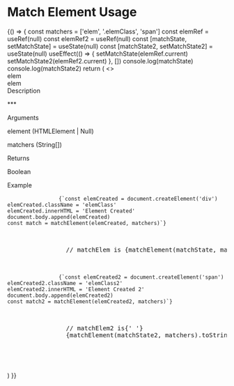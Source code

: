 

<Meta title="MDX/Helpers/Match Element" />

# Match Element Usage

<!-- add a plugin description -->

<Canvas>
  <Story name="Match Element Usage">
    {() => {
      const matchers = ['elem', '.elemClass', 'span']
      const elemRef = useRef(null)
      const elemRef2 = useRef(null)
      const [matchState, setMatchState] = useState(null)
      const [matchState2, setMatchState2] = useState(null)
      useEffect(() => {
        setMatchState(elemRef.current)
        setMatchState2(elemRef2.current)
      }, [])
      console.log(matchState)
      console.log(matchState2)
      return (
        <>
          <div className="elemClass" ref={elemRef} style={{ display: 'none' }}>
            elem
          </div>
          <span
            className="elemClass2"
            ref={elemRef2}
            style={{ display: 'none' }}
          >
            elem
          </span>
          <div>
            <span className="font-bold">Description</span>
            <div className="p-2 pb-4">
              <p>***</p>
            </div>
          </div>
          <div>
            <span className="font-bold">Arguments</span>
            <div className="p-2 pb-4">
              <p className="ui-text-ink-secondary">
                element (HTMLElement | Null)
              </p>
              <p className="ui-text-ink-secondary">matchers (String[])</p>
            </div>
          </div>
          <div>
            <span className="font-bold">Returns</span>
            <p className="p-2 pb-4">
              <span className="ui-text-ink-secondary">Boolean</span>
            </p>
          </div>
          <span className="font-bold">Example</span>
          <div className="yobta-bg-paper-2 w-max p-4">
            <pre>
              <code>{`const elemCreated = document.createElement('div')
elemCreated.className = 'elemClass'
elemCreated.innerHTML = 'Element Created'
document.body.append(elemCreated)
const match = matchElement(elemCreated, matchers)`}</code>
              <p className="ui-text-color-14 p-4">
                // matchElem is {matchElement(matchState, matchers).toString()}
              </p>
              <code>{`const elemCreated2 = document.createElement('span')
elemCreated2.className = 'elemClass2'
elemCreated2.innerHTML = 'Element Created 2'
document.body.append(elemCreated2)
const match2 = matchElement(elemCreated2, matchers)`}</code>
              <p className="ui-text-color-14 p-4">
                // matchElem2 is{' '}
                {matchElement(matchState2, matchers).toString()}
              </p>
            </pre>
          </div>
        </>
      )
    }}
  </Story>
</Canvas>
